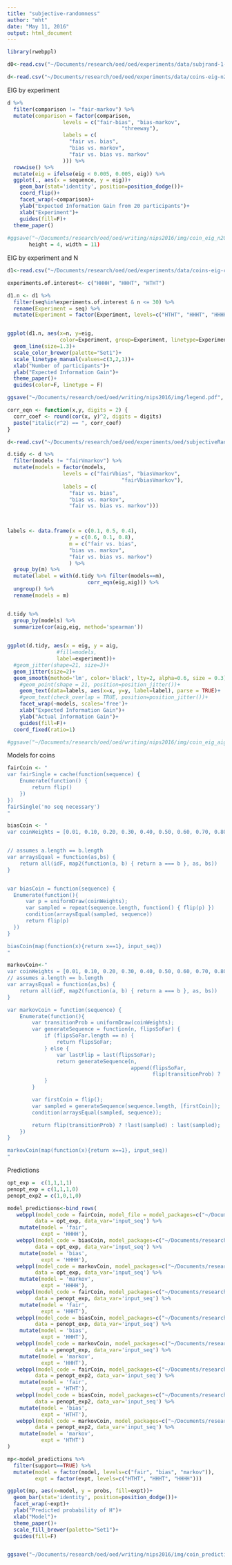 ```yaml
---
title: "subjective-randomness"
author: "mht"
date: "May 11, 2016"
output: html_document
---
```


```r
library(rwebppl)

d0<-read.csv("~/Documents/research/oed/oed/experiments/data/subjrand-1-trials.csv")
```

```r
d<-read.csv("~/Documents/research/oed/oed/experiments/data/coins-eig-n20-ignorance.csv")
```

EIG by experiment

```r
d %>% 
  filter(comparison != "fair-markov") %>%
  mutate(comparison = factor(comparison, 
                  levels = c("fair-bias", "bias-markov",
                                     "threeway"),
                  labels = c(
                    "fair vs. bias",
                    "bias vs. markov",
                    "fair vs. bias vs. markov"
                  ))) %>%
  rowwise() %>%
  mutate(eig = ifelse(eig < 0.005, 0.005, eig)) %>%
  ggplot(., aes(x = sequence, y = eig))+
    geom_bar(stat='identity', position=position_dodge())+
    coord_flip()+
    facet_wrap(~comparison)+
    ylab("Expected Information Gain from 20 participants")+
    xlab("Experiment")+
    guides(fill=F)+
  theme_paper()
  
#ggsave("~/Documents/research/oed/oed/writing/nips2016/img/coin_eig_n20_ignorance.pdf", 
       height = 4, width = 11)
```

EIG by experiment and N

```r

d1<-read.csv("~/Documents/research/oed/oed/experiments/data/coins-eig-curve-3way-ignorance.csv")

experiments.of.interest<- c("HHHH", "HHHT", "HTHT")

d1.n <- d1 %>%
  filter(seq%in%experiments.of.interest & n <= 30) %>%
  rename(Experiment = seq) %>%
  mutate(Experiment = factor(Experiment, levels=c("HTHT", "HHHT", "HHHH")))


ggplot(d1.n, aes(x=n, y=eig, 
                 color=Experiment, group=Experiment, linetype=Experiment))+
  geom_line(size=1.3)+
  scale_color_brewer(palette="Set1")+
  scale_linetype_manual(values=c(3,2,1))+
  xlab("Number of participants")+
  ylab("Expected Information Gain")+
  theme_paper()+
  guides(color=F, linetype = F)

ggsave("~/Documents/research/oed/oed/writing/nips2016/img/legend.pdf", width = 5, height = 3.5)
```




```r
corr_eqn <- function(x,y, digits = 2) {
  corr_coef <- round(cor(x, y)^2, digits = digits)
  paste("italic(r^2) == ", corr_coef)
}

d<-read.csv("~/Documents/research/oed/oed/experiments/oed/subjectiveRandomness_eig_aig_ignorancePrior.csv")

d.tidy <- d %>% 
  filter(models != "fairVmarkov") %>%
  mutate(models = factor(models, 
                  levels = c("fairVbias", "biasVmarkov",
                                     "fairVbiasVmarkov"),
                  labels = c(
                    "fair vs. bias",
                    "bias vs. markov",
                    "fair vs. bias vs. markov")))
  


labels <- data.frame(x = c(0.1, 0.5, 0.4), 
                    y = c(0.6, 0.1, 0.8),
                    m = c("fair vs. bias",
                    "bias vs. markov",
                    "fair vs. bias vs. markov")
                    ) %>%
  group_by(m) %>%
  mutate(label = with(d.tidy %>% filter(models==m),
                          corr_eqn(eig,aig))) %>%
  ungroup() %>%
  rename(models = m)


d.tidy %>%
  group_by(models) %>%
  summarize(cor(aig,eig, method='spearman'))

  
ggplot(d.tidy, aes(x = eig, y = aig, 
                #fill=models, 
                label=experiment))+
  #geom_jitter(shape=21, size=3)+
  geom_jitter(size=2)+
  geom_smooth(method='lm', color='black', lty=2, alpha=0.6, size = 0.3)+
    #geom_point(shape = 21, position=position_jitter())+
    geom_text(data=labels, aes(x=x, y=y, label=label), parse = TRUE)+
    #geom_text(check_overlap = TRUE, position=position_jitter())+
    facet_wrap(~models, scales='free')+
    xlab("Expected Information Gain")+
    ylab("Actual Information Gain")+
    guides(fill=F)+
  coord_fixed(ratio=1)

#ggsave("~/Documents/research/oed/oed/writing/nips2016/img/coin_eig_aig_scatter_noText.pdf", height = 3.5, width = 7)

```

Models for coins

```r
fairCoin <- "
var fairSingle = cache(function(sequence) {
    Enumerate(function() {
        return flip()
    })
})
fairSingle('no seq necessary')
"

biasCoin <- "
var coinWeights = [0.01, 0.10, 0.20, 0.30, 0.40, 0.50, 0.60, 0.70, 0.80, 0.90, 0.99];


// assumes a.length == b.length
var arraysEqual = function(as,bs) {
    return all(idF, map2(function(a, b) { return a === b }, as, bs))
}


var biasCoin = function(sequence) {
  Enumerate(function(){
      var p = uniformDraw(coinWeights);
      var sampled = repeat(sequence.length, function() { flip(p) })
      condition(arraysEqual(sampled, sequence))
      return flip(p)
  })
}

biasCoin(map(function(x){return x==1}, input_seq))
"

markovCoin<-"
var coinWeights = [0.01, 0.10, 0.20, 0.30, 0.40, 0.50, 0.60, 0.70, 0.80, 0.90, 0.99];
// assumes a.length == b.length
var arraysEqual = function(as,bs) {
    return all(idF, map2(function(a, b) { return a === b }, as, bs))
}

var markovCoin = function(sequence) {
    Enumerate(function(){
        var transitionProb = uniformDraw(coinWeights);
        var generateSequence = function(n, flipsSoFar) {
            if (flipsSoFar.length == n) {
                return flipsSoFar;
            } else {
                var lastFlip = last(flipsSoFar);
                return generateSequence(n,
                                        append(flipsSoFar,
                                               flip(transitionProb) ? !lastFlip : lastFlip))
            }
        }

        var firstCoin = flip();
        var sampled = generateSequence(sequence.length, [firstCoin]);
        condition(arraysEqual(sampled, sequence));

        return flip(transitionProb) ? !last(sampled) : last(sampled);
    })
}

markovCoin(map(function(x){return x==1}, input_seq))
"
```

Predictions

```r
opt_exp =  c(1,1,1,1)
penopt_exp = c(1,1,1,0)
penopt_exp2 = c(1,0,1,0)

model_predictions<-bind_rows(
   webppl(model_code = fairCoin, model_file = model_packages=c("~/Documents/research/oed/webppl-oed/"),
         data = opt_exp, data_var='input_seq') %>%
    mutate(model = 'fair',
           expt = 'HHHH'),
   webppl(model_code = biasCoin, model_packages=c("~/Documents/research/oed/webppl-oed/"),
         data = opt_exp, data_var='input_seq') %>%
    mutate(model = 'bias',
           expt = 'HHHH'),
   webppl(model_code = markovCoin, model_packages=c("~/Documents/research/oed/webppl-oed/"),
         data = opt_exp, data_var='input_seq') %>%
    mutate(model = 'markov',
           expt = 'HHHH'),
   webppl(model_code = fairCoin, model_packages=c("~/Documents/research/oed/webppl-oed/"),
         data = penopt_exp, data_var='input_seq') %>%
    mutate(model = 'fair',
           expt = 'HHHT'),
   webppl(model_code = biasCoin, model_packages=c("~/Documents/research/oed/webppl-oed/"),
         data = penopt_exp, data_var='input_seq') %>%
    mutate(model = 'bias',
           expt = 'HHHT'),
   webppl(model_code = markovCoin, model_packages=c("~/Documents/research/oed/webppl-oed/"),
         data = penopt_exp, data_var='input_seq') %>%
    mutate(model = 'markov',
           expt = 'HHHT'),
   webppl(model_code = fairCoin, model_packages=c("~/Documents/research/oed/webppl-oed/"),
         data = penopt_exp2, data_var='input_seq') %>%
    mutate(model = 'fair',
           expt = 'HTHT'),
   webppl(model_code = biasCoin, model_packages=c("~/Documents/research/oed/webppl-oed/"),
         data = penopt_exp2, data_var='input_seq') %>%
    mutate(model = 'bias',
           expt = 'HTHT'),
   webppl(model_code = markovCoin, model_packages=c("~/Documents/research/oed/webppl-oed/"),
         data = penopt_exp2, data_var='input_seq') %>%
    mutate(model = 'markov',
           expt = 'HTHT')
)
```

```r
mp<-model_predictions %>% 
  filter(support==TRUE) %>% 
  mutate(model = factor(model, levels=c("fair", "bias", "markov")),
         expt = factor(expt, levels=c("HTHT", "HHHT", "HHHH")))

ggplot(mp, aes(x=model, y = probs, fill=expt))+
  geom_bar(stat='identity', position=position_dodge())+
  facet_wrap(~expt)+
  ylab("Predicted probability of H")+
  xlab("Model")+
  theme_paper()+
  scale_fill_brewer(palette="Set1")+
  guides(fill=F)


ggsave("~/Documents/research/oed/oed/writing/nips2016/img/coin_predictions.pdf", width = 7, height =3.5)

```